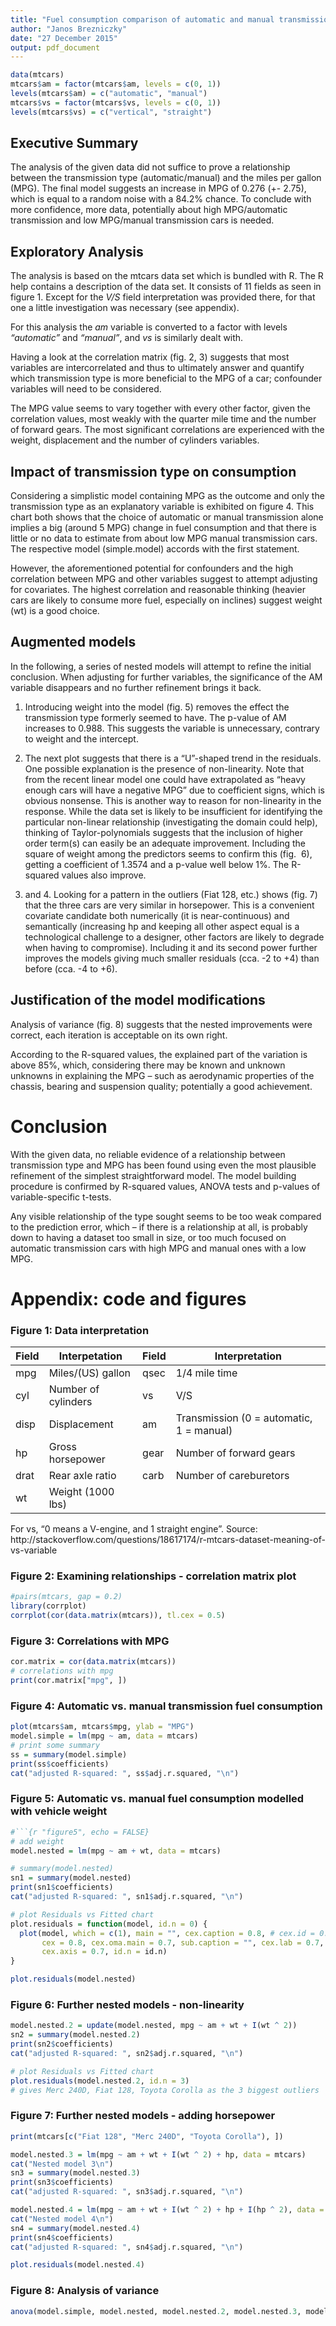 ```yaml
---
title: "Fuel consumption comparison of automatic and manual transmission cars"
author: "Janos Brezniczky"
date: "27 December 2015"
output: pdf_document
---
```


```r
data(mtcars)
mtcars$am = factor(mtcars$am, levels = c(0, 1))
levels(mtcars$am) = c("automatic", "manual")
mtcars$vs = factor(mtcars$vs, levels = c(0, 1))
levels(mtcars$vs) = c("vertical", "straight")
```

## Executive Summary

The analysis of the given data did not suffice to prove a relationship between 
the transmission type (automatic/manual) and the miles per gallon (MPG). The 
final model suggests an increase in MPG of 0.276 (+- 2.75), which is equal to a 
random noise with a 84.2% chance.
To conclude with more confidence, more data, potentially about high MPG/automatic 
transmission and low MPG/manual transmission cars is needed.

## Exploratory Analysis

The analysis is based on the mtcars data set which is bundled with R. The R help
contains a description of the data set. It consists of 11 fields as seen in
figure 1. Except for the _V/S_ field interpretation was provided there, for that
one a little investigation was necessary (see appendix).

For this analysis the _am_ variable is converted to a factor with levels
_"automatic"_ and _"manual"_, and _vs_ is similarly dealt with.

Having a look at the correlation matrix (fig. 2, 3) suggests that most variables 
are intercorrelated and thus to ultimately answer and quantify which transmission
type is more beneficial to the MPG of a car; confounder variables will need to 
be considered.

The MPG value seems to vary together with every other factor, given the 
correlation values, most weakly with the quarter mile time and the number of 
forward gears. The most significant correlations are experienced with
the weight, displacement and the number of cylinders variables.

## Impact of transmission type on consumption

Considering a simplistic model containing MPG as the outcome and only the 
transmission type as an explanatory variable is exhibited on figure 4. This 
chart both shows that the choice of automatic or manual transmission alone 
implies a big (around 5 MPG) change in fuel consumption and that there is little
or no data to estimate from about low MPG manual transmission cars.
The respective model (simple.model) accords with the first statement.

However, the aforementioned potential for confounders and the high correlation 
between MPG and other variables suggest to attempt adjusting for covariates.
The highest correlation and reasonable thinking (heavier cars are likely to 
consume more fuel, especially on inclines) suggest weight (wt) is a good 
choice.

## Augmented models

In the following, a series of nested models will attempt to refine the initial
conclusion. When adjusting for further variables, the significance of the AM
variable disappears and no further refinement brings it back.

1. Introducing weight into the model (fig. 5) removes the effect the 
transmission type formerly seemed to have. The p-value of AM increases to 0.988.
This suggests the variable is unnecessary, contrary to weight and the intercept.

2. The next plot suggests that there is a "U"-shaped trend in the residuals. One 
possible explanation is the presence of non-linearity. Note that from the recent
linear model one could have extrapolated as "heavy enough cars will have a 
negative MPG" due to coefficient signs, which is obvious nonsense. This is 
another way to reason for non-linearity in the response.
While the data set is likely to be insufficient for identifying the particular
non-linear relationship (investigating the domain could help), thinking of 
Taylor-polynomials suggests that the inclusion of higher order term(s) can 
easily be an adequate improvement.
Including the square of weight among the predictors seems to confirm this (fig. 
6), getting a coefficient of 1.3574 and a p-value well below 1%. The R-squared 
values also improve.

3. and 4. Looking for a pattern in the outliers (Fiat 128, etc.) shows (fig. 7)
that the three cars are very similar in horsepower. This is a convenient covariate 
candidate both numerically (it is near-continuous) and semantically (increasing 
hp and keeping all other aspect equal is a technological challenge to a 
designer, other factors are likely to degrade when having to compromise).
Including it and its second power further improves the models giving much 
smaller residuals (cca. -2 to +4) than before (cca. -4 to +6).

## Justification of the model modifications

Analysis of variance (fig. 8) suggests that the nested improvements were 
correct, each iteration is acceptable on its own right.

According to the R-squared values, the explained part of the variation is above
85%, which, considering there may be known and unknown unknowns in explaining 
the MPG -- such as aerodynamic properties of the chassis, bearing and suspension 
quality; potentially a good achievement.

# Conclusion

With the given data, no reliable evidence of a relationship between 
transmission type and MPG has been found using even the most plausible 
refinement of the simplest straightforward model.
The model building procedure is confirmed by R-squared values, ANOVA tests and
p-values of variable-specific t-tests.

Any visible relationship of the type sought seems to be too weak compared to the 
prediction error, which -- if there is a relationship at all, is probably down 
to having a dataset too small in size, or too much focused on automatic 
transmission cars with high MPG and manual ones with a low MPG.

# Appendix: code and figures

### Figure 1: Data interpretation

Field|Interpetation|Field|Interpretation
-----|-------------|-----|--------------
mpg|Miles/(US) gallon|qsec|1/4 mile time
cyl|Number of cylinders|vs|V/S
disp|Displacement|am|Transmission (0 = automatic, 1 = manual)
hp|Gross horsepower|gear|Number of forward gears
drat|Rear axle ratio|carb|Number of careburetors
wt|Weight (1000 lbs)||

For vs, "0 means a V-engine, and 1 straight engine". Source:
http://stackoverflow.com/questions/18617174/r-mtcars-dataset-meaning-of-vs-variable

<!--
Field|Interpetation
-----|------------
mpg|Miles/(US) gallon
cyl|Number of cylinders
disp|Displacement
hp|Gross horsepower
drat|Rear axle ratio
wt|Weight (1000 lbs)
qsec|1/4 mile time
vs|V/S
am|Transmission (0 = automatic, 1 = manual)
gear|Number of forward gears
carb|Number of careburetors
-->

<!-- ### Code 1: Data tidying

```r
data(mtcars)
mtcars$am = factor(mtcars$am, levels = c(0, 1))
levels(mtcars$am) = c("automatic", "manual")
mtcars$vs = factor(mtcars$vs, levels = c(0, 1))
levels(mtcars$vs) = c("vertical", "straight")
```

-->

<!-- TODO: a ggplot2 alternative, if exists, is preferred (use alpha) -->
### Figure 2: Examining relationships - correlation matrix plot
```r
#pairs(mtcars, gap = 0.2)
library(corrplot)
corrplot(cor(data.matrix(mtcars)), tl.cex = 0.5)
```

### Figure 3: Correlations with MPG
```r
cor.matrix = cor(data.matrix(mtcars))
# correlations with mpg
print(cor.matrix["mpg", ])
```

### Figure 4: Automatic vs. manual transmission fuel consumption

```r
plot(mtcars$am, mtcars$mpg, ylab = "MPG")
model.simple = lm(mpg ~ am, data = mtcars)
# print some summary
ss = summary(model.simple)
print(ss$coefficients)
cat("adjusted R-squared: ", ss$adj.r.squared, "\n")
```

### Figure 5: Automatic vs. manual fuel consumption modelled with vehicle weight
```r
#```{r "figure5", echo = FALSE}
# add weight
model.nested = lm(mpg ~ am + wt, data = mtcars)

# summary(model.nested)
sn1 = summary(model.nested)
print(sn1$coefficients)
cat("adjusted R-squared: ", sn1$adj.r.squared, "\n")

# plot Residuals vs Fitted chart
plot.residuals = function(model, id.n = 0) {
  plot(model, which = c(1), main = "", cex.caption = 0.8, # cex.id = 0.4, 
       cex = 0.8, cex.oma.main = 0.7, sub.caption = "", cex.lab = 0.7, 
       cex.axis = 0.7, id.n = id.n)
}

plot.residuals(model.nested)
```

### Figure 6: Further nested models - non-linearity
```r
model.nested.2 = update(model.nested, mpg ~ am + wt + I(wt ^ 2))
sn2 = summary(model.nested.2)
print(sn2$coefficients)
cat("adjusted R-squared: ", sn2$adj.r.squared, "\n")

# plot Residuals vs Fitted chart
plot.residuals(model.nested.2, id.n = 3)
# gives Merc 240D, Fiat 128, Toyota Corolla as the 3 biggest outliers
```

### Figure 7: Further nested models - adding horsepower
```r
print(mtcars[c("Fiat 128", "Merc 240D", "Toyota Corolla"), ])

model.nested.3 = lm(mpg ~ am + wt + I(wt ^ 2) + hp, data = mtcars)
cat("Nested model 3\n")
sn3 = summary(model.nested.3)
print(sn3$coefficients)
cat("adjusted R-squared: ", sn3$adj.r.squared, "\n")

model.nested.4 = lm(mpg ~ am + wt + I(wt ^ 2) + hp + I(hp ^ 2), data = mtcars)
cat("Nested model 4\n")
sn4 = summary(model.nested.4)
print(sn4$coefficients)
cat("adjusted R-squared: ", sn4$adj.r.squared, "\n")

plot.residuals(model.nested.4)
```

### Figure 8: Analysis of variance

```r
anova(model.simple, model.nested, model.nested.2, model.nested.3, model.nested.4)
```

<!--

Do I use dummies to get rid of the effect of the outliers?
No.

TODO: accomplish this with the last model

is.auto = mtcars$am == "automatic"
model.nested.auto.line = 
  model.nested$coefficients[1] + 
  model.nested$coefficients[3] * mtcars$wt[is.auto];
model.nested.manual.line =
  model.nested$coefficients[1] + 
  model.nested$coefficients[2] +
  model.nested$coefficients[3] * mtcars$wt[!is.auto];
lines(mtcars$wt[is.auto], model.nested.auto.line, col = "blue")
lines(mtcars$wt[!is.auto], model.nested.manual.line, col = "green")




#
# ammanual     -1.8621     1.4041  -1.326  0.19548  
# 
# the MPG of manual transmission cars seems lower than that of automatic ones.
# the difference is -1.8621, however, this can be down to the driving style of
# the test drivers. 

o.wt = order(mtcars$wt)
plot(mtcars$wt, mtcars$mpg)
lines(mtcars$wt[o.wt], fitted(model.nested.2)[o.wt])

# plot(mtcars$wt, mtcars$mpg)
# lines(mtcars$wt[o.wt], fitted(model.nested.3)[o.wt])





# we may try to remove the outliers
mtcars.2 = mtcars[-c(8, 18, 20), ]
# model.nested.2.noout = update(model.nested.2, data = mtcars.2)
#summary(model.nested.2.noout)
# plot(model.nested.2.noout)

# but there is at least one similarity, the low nr. of careburators
plot(mtcars$carb, resid(model.nested.2))

# beyond carb, the residual has a relatively high correlation with mtcars$qsec
# and mtcars$hp.
# actually it is reasonable to assume that the more horsepower the car has, the 
# shorter it takes to accelerate up on a quarter mile. 
# 
# mtcars$hp / mtcars$wt has a higher correlation with the residuals than qsec
# (highest individual covariate)

# print("Nested model #3")
# model.nested.3 = lm(mpg ~ am + wt + I(wt ^ 2) + I(hp / wt), data = mtcars)

print("Nested model #3")
model.nested.3 = lm(mpg ~ am + wt + I(wt ^ 2) + hp, data = mtcars)
summary(model.nested.4)

# model.nested.5 = lm(mpg ~ am + wt + I(wt ^ 2) + hp + I(hp ^ 2), data = mtcars)
# summary(model.nested.5)

model.nested.6 = lm(mpg ~ am + wt + I(wt ^ 2) + hp + I(hp ^ 2) + I(hp * wt), data = mtcars)

# plot(mtcars$mpg, col = "red")
# points(fitted(model.nested.6), col = "blue")
# 
# 

plot(mtcars$mpg, fitted(model.nested.6))

-->